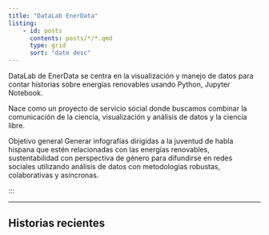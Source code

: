 ```yaml
---
title: "DataLab EnerData"
listing:
    - id: posts
      contents: posts/*/*.qmd
      type: grid
      sort: "date desc"
---
```


DataLab de EnerData se centra en la visualización y manejo de datos para contar historias sobre energías renovables usando Python, Jupyter Notebook.

Nace como un proyecto de servicio social donde buscamos combinar la comunicación de la ciencia, visualización y análisis de datos y la ciencia libre. 


Objetivo general
Generar infografías dirigidas a la juventud de habla hispana que estén relacionadas con las energías renovables, sustentabilidad con perspectiva de género para difundirse en redes sociales utilizando análisis de datos con metodologías robustas, colaborativas y asíncronas.



:::

---

## Historias recientes

::: {#posts}
:::
